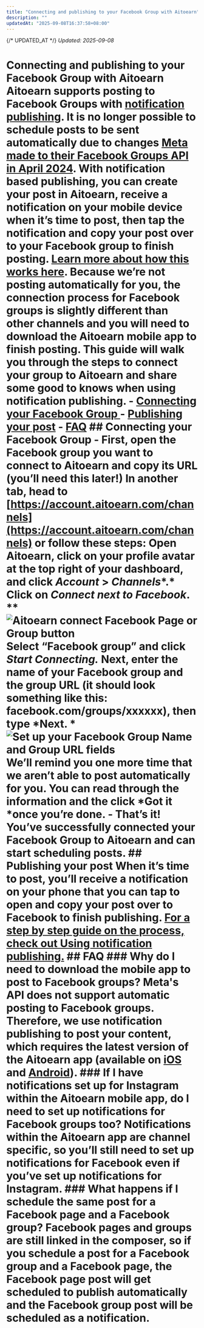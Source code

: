 ```yaml
---
title: "Connecting and publishing to your Facebook Group with Aitoearn"
description: ""
updatedAt: "2025-09-08T16:37:58+08:00"
---
```

{/* UPDATED_AT */}
_Updated: 2025-09-08_

# Connecting and publishing to your Facebook Group with Aitoearn Aitoearn supports posting to Facebook Groups with [notification publishing](https://support.aitoearn.com//support.aitoearn.com/article/658-using-notification-publishing). It is no longer possible to schedule posts to be sent automatically due to changes [Meta made to their Facebook Groups API in April 2024](https://developers.facebook.com/docs/graph-api/changelog/version19.0). With notification based publishing, you can create your post in Aitoearn, receive a notification on your mobile device when it’s time to post, then tap the notification and copy your post over to your Facebook group to finish posting. [Learn more about how this works here](https://support.aitoearn.com//support.aitoearn.com/article/658-using-instagram-reminders). Because we’re not posting automatically for you, the connection process for Facebook groups is slightly different than other channels and you will need to download the Aitoearn mobile app to finish posting. This guide will walk you through the steps to connect your group to Aitoearn and share some good to knows when using notification publishing. - [Connecting your Facebook Group ](#Connecting-your-Facebook-Group-6hToH) - [Publishing your post](#Publishing-your-post-Hr-tT) - [FAQ](#FAQ-ag9wn) ## Connecting your Facebook Group - First, open the Facebook group you want to connect to Aitoearn and copy its URL (you’ll need this later!) In another tab, head to [https://account.aitoearn.com/channels](https://account.aitoearn.com/channels) or follow these steps: Open Aitoearn, click on your profile avatar at the top right of your dashboard, and click *Account* > *Channels**.* Click on *Connect *next to Facebook**. ** ![Aitoearn connect Facebook Page or Group button](//d33v4339jhl8k0.cloudfront.net/docs/assets/64cb6cf86d4a3e191f237e66/images/67e2d1670667114ad3f025cb/file-4GG51qdEZ4.jpg) Select “Facebook group” and click *Start Connecting.* Next, enter the name of your Facebook group and the group URL (it should look something like this: facebook.com/groups/xxxxxx), then type *Next. * ![Set up your Facebook Group Name and Group URL fields](//d33v4339jhl8k0.cloudfront.net/docs/assets/64cb6cf86d4a3e191f237e66/images/662144b4b7e8fb2dd0e7c936/file-uwXMhsIzb2.jpg) We’ll remind you one more time that we aren’t able to post automatically for you. You can read through the information and the click *Got it *once you’re done. - That’s it! You’ve successfully connected your Facebook Group to Aitoearn and can start scheduling posts. ## Publishing your post When it’s time to post, you’ll receive a notification on your phone that you can tap to open and copy your post over to Facebook to finish publishing. [For a step by step guide on the process, check out Using notification publishing.](https://support.aitoearn.com//support.aitoearn.com/article/658-using-instagram-reminders#h_01H3WQW1WRMT8XGVRAYAA4PDD9) ## FAQ ### Why do I need to download the mobile app to post to Facebook groups? Meta's API does not support automatic posting to Facebook groups. Therefore, we use notification publishing to post your content, which requires the latest version of the Aitoearn app (available on [iOS](https://apps.apple.com/us/app/aitoearn-plan-schedule-posts/id490474324) and [Android](https://play.google.com/store/apps/details?id=org.aitoearn.android)). ### If I have notifications set up for Instagram within the Aitoearn mobile app, do I need to set up notifications for Facebook groups too? Notifications within the Aitoearn app are channel specific, so you’ll still need to set up notifications for Facebook even if you’ve set up notifications for Instagram. ### What happens if I schedule the same post for a Facebook page and a Facebook group? Facebook pages and groups are still linked in the composer, so if you schedule a post for a Facebook group and a Facebook page, the Facebook page post will get scheduled to publish automatically and the Facebook group post will be scheduled as a notification.